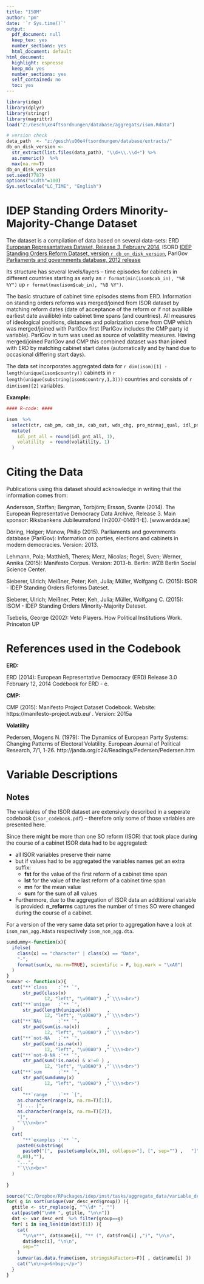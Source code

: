 ```yaml
---
title: "ISOM"
author: "pm"
date: '`r Sys.time()`'
output:
  pdf_document: null
  keep_tex: yes
  number_sections: yes
  html_document: default
html_document:
  highlight: espresso
  keep_md: yes
  number_sections: yes
  self_contained: no
  toc: yes
---
```

  
```r
library(idep)
library(dplyr)
library(stringr)
library(magrittr)
load("Z:/Gesch\xe4ftsordnungen/database/aggregats/isom.Rdata")
```

```r
# version check 
data_path  <- "z:/gesch\u00e4ftsordnungen/database/extracts/"
db_on_disk_version <- 
  str_extract(list.files(data_path), "\\d+\\.\\d+") %>% 
  as.numeric()  %>% 
  max(na.rm=T)
db_on_disk_version
set.seed(7787)
options("width"=100)
Sys.setlocale("LC_TIME", "English")
```


# IDEP Standing Orders Minority-Majority-Change Dataset

The dataset is a compilation of data based on several data-sets: ERD [European Represantatives Dataset, Release 3, February 2014](http://www.erdda.se/index.php/projects/erd/data-archive), ISORD [IDEP Standing Orders Reform Dataset, version `r db_on_disk_version`](http://www.polver.uni-konstanz.de/sieberer/forschung/), ParlGov [Parliaments and governments database, 2012 release](http://www.parlgov.org/)

Its structure has several levels/layers -- time episodes for cabinets in different countries starting as early as `r format(min(isom$cab_in), "%B %Y")` up `r format(max(isom$cab_in), "%B %Y")`.

The basic structure of cabinet time episodes stems from ERD. Information on standing orders reforms was merged/joined from ISOR dataset by matching reform dates (date of acceptance of the reform or if not availible earliest date availible) into cabinet time spans (and countries). All measures of ideological positions, distances and polarization come from CMP which was merged/joined with ParlGov first (ParlGov includes the CMP party id variable). ParlGov in turn was used as source of volatility measures. Having merged/joined ParlGov and CMP this combined dataset was than joined with ERD by matching cabinet start dates (automatically and by hand due to occasional differing start days). 

The data set incorporates aggregated data for 
`r dim(isom)[1] - length(unique(isom$country))` cabinets in
`r length(unique(substring(isom$country,1,3)))` countries and consists of 
`r dim(isom)[2]` variables. 

**Example:**
  
```r
#### R-code: #### 

isom  %>% 
  select(ctr, cab_pm, cab_in, cab_out, wds_chg, pro_minmaj_qual, idl_pnt_all, volatility) %>% 
  mutate(
    idl_pnt_all = round(idl_pnt_all, 1), 
    volatility  = round(volatility, 1)
  )
```

# Citing the Data

Publications using this dataset should acknowledge in writing that the information comes from:

Andersson, Staffan; Bergman, Torbjörn; Ersson, Svante (2014). The European Representative Democracy Data Archive,
Release 3. Main sponsor: Riksbankens Jubileumsfond (In2007-0149:1-E). [www.erdda.se]

Döring, Holger; Manow, Philip (2015). Parliaments and governments database (ParlGov): Information on parties, elections and cabinets in modern democracies. Version: 2013.

Lehmann, Pola; Matthieß, Theres; Merz, Nicolas; Regel, Sven; Werner, Annika (2015): Manifesto Corpus. Version: 2013-b. Berlin: WZB Berlin Social Science Center.

Sieberer, Ulrich; Meißner, Peter; Keh, Julia; Müller, Wolfgang C. (2015): ISOR - IDEP Standing Orders Reforms Dateset. 

Sieberer, Ulrich; Meißner, Peter; Keh, Julia; Müller, Wolfgang C. (2015): ISOM - IDEP Standing Orders Minority-Majority Dateset. 

Tsebelis, George (2002): Veto Players. How Political Institutions Work. Princeton UP


# References used in the Codebook

**ERD:**

ERD (2014): European Representative Democracy (ERD) Release 3.0 February 12, 2014 Codebook for ERD - e. 


**CMP:**

CMP (2015): Manifesto Project Dataset Codebook. Website: https://manifesto-project.wzb.eu/ . Version: 2015a

**Volatility**

Pedersen, Mogens N. (1979): The Dynamics of European Party Systems: Changing Patterns of Electoral Volatility. European Journal of Political Research, 7/1, 1-26. http://janda.org/c24/Readings/Pedersen/Pedersen.htm


# Variable Descriptions

## Notes

The variables of the ISOR dataset are extensively described in a seperate codebook (`isor_codebook.pdf`) -- therefore only some of those variables are presented here. 

Since there might be more than one SO reform (ISOR) that took place during the course of a cabinet ISOR data had to be aggregated:

- all ISOR variables preserve their name 
- but if values had to be aggregated the variables names get an extra suffix:
    - **fst** for the value of the first reform of a cabinet time span
    - **lst** for the value of the last  reform of a cabinet time span
    - **mn**  for the mean value
    - **sum** for the sum of all values
- Furthermore, due to the aggregation of ISOR data an addtitional variable is provided: **n_reforms** captures the number of times SO were changed during the course of a cabinet. 
  
For a version of the very same data set prior to aggregation have a look at `isom_non_agg.Rdata` respectively `isom_non_agg.dta`. 

```r
sumdummy<-function(x){
  ifelse(
    class(x) == "character" | class(x) == "Date", 
    "-", 
    format(sum(x, na.rm=TRUE), scientific = F, big.mark = "\xA0") 
  )
}
sumvar <- function(x){
  cat("**`class    :`** `", 
      str_pad(class(x)               , 
              12, "left", "\u00A0") ,"`\\\n<br>")
  cat("**`unique   :`** `", 
      str_pad(length(unique(x))      , 
              12, "left", "\u00A0") ,"`\\\n<br>")
  cat("**`NAs      :`** `", 
      str_pad(sum(is.na(x))          , 
              12, "left", "\u00A0") ,"`\\\n<br>")
  cat("**`not-NA   :`** `", 
      str_pad(sum(!is.na(x))         , 
              12, "left", "\u00A0") ,"`\\\n<br>")
  cat("**`not-0-NA :`** `", 
      str_pad(sum(!is.na(x) & x!=0 ) , 
              12, "left", "\u00A0") ,"`\\\n<br>")
  cat("**`sum      :`** `", 
      str_pad(sumdummy(x)            , 
              12, "left", "\u00A0") ,"`\\\n<br>")
  cat(
      "**`range    :`** `[", 
    as.character(range(x, na.rm=T)[1]), 
    "] ... [",
    as.character(range(x, na.rm=T)[2]),
    "]",
    "`\\\n<br>"
  )
  cat(
      "**`examples :`** `", 
    paste0(substring(
      paste0("[",  paste(sample(x,10), collapse="], [", sep="") ,   "]"),
    0,80),""),
    "...",
    "`\\\n<br>"
  )
  
}
```



```r
source("C:/Dropbox/RPackages/idep/inst/tasks/aggregate_data/variable_description_isom.r")
for( g in sort(unique(var_desc_erd$group)) ){
  gtitle <- str_replace(g, "^\\d* ", "")
  cat(paste0("\n## ", gtitle, "\n\n"))
  dat <- var_desc_erd  %>% filter(group==g)
  for( i in seq_len(dim(dat)[1]) ){
    cat(
      "\n\n**", dat$name[i], "** (", dat$from[i] ,")", "\n\n",
      dat$desc[i], "\n\n",
      sep=""
    )
    sumvar(as.data.frame(isom, stringsAsFactors=F)[ , dat$name[i] ])
    cat("\n\n<p>&nbsp;</p>")
  }
}
```
























